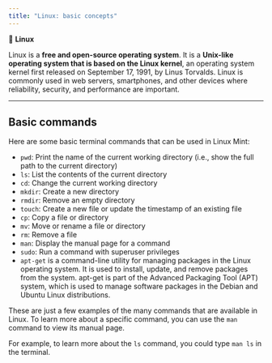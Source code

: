 ```yaml
---
title: "Linux: basic concepts"
---
```


::: {.summary}

📘 **Linux**

Linux is a **free and open-source operating system**. It is a **Unix-like operating system that is based on the Linux kernel**, an operating system kernel first released on September 17, 1991, by Linus Torvalds. Linux is commonly used in web servers, smartphones, and other devices where reliability, security, and performance are important.
:::

---


## Basic commands

Here are some basic terminal commands that can be used in Linux Mint:

- `pwd`: Print the name of the current working directory (i.e., show the full path to the current directory)
- `ls`: List the contents of the current directory
- `cd`: Change the current working directory
- `mkdir`: Create a new directory
- `rmdir`: Remove an empty directory
- `touch`: Create a new file or update the timestamp of an existing file
- `cp`: Copy a file or directory
- `mv`: Move or rename a file or directory
- `rm`: Remove a file
- `man`: Display the manual page for a command
- `sudo`: Run a command with superuser privileges
- `apt-get` is a command-line utility for managing packages in the Linux operating system. It is used to install, update, and remove packages from the system. apt-get is part of the Advanced Packaging Tool (APT) system, which is used to manage software packages in the Debian and Ubuntu Linux distributions.


These are just a few examples of the many commands that are available in Linux. To learn more about a specific command, you can use the `man` command to view its manual page. 

For example, to learn more about the `ls` command, you could type `man ls` in the terminal.